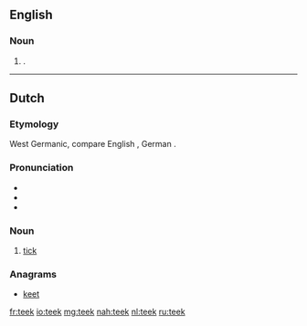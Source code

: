 ==English==

===Noun===
{{en-noun|?}}

# {{context|botany|lang=en}} {{obsolete form of|teak}}.

{{Webster 1913}}

----

==Dutch==

===Etymology===
West Germanic, compare English {{term|tick|lang=en}}, German {{term|Zecke|lang=de}}.

===Pronunciation===
* {{rhymes|eːk|lang=nl}}
* {{audio|Nl-teek.ogg|audio}}
* {{IPA|/teːk/|lang=nl}}

===Noun===
{{nl-noun|m|teken|teekje}}

# [[tick]] {{gloss|insect}}

===Anagrams===
* [[keet#Dutch|keet]]

[[fr:teek]]
[[io:teek]]
[[mg:teek]]
[[nah:teek]]
[[nl:teek]]
[[ru:teek]]